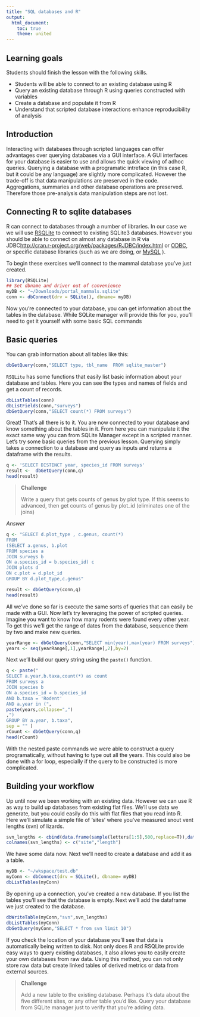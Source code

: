 ```yaml
---
title: "SQL databases and R"
output:
  html_document:
    toc: true
    theme: united
---
```



Learning goals
------
Students should finish the lesson with the following skills.

* Students will be able to connect to an existing database using R
* Query an existing database through R using queries constructed with variables
* Create a database and populate it from R
* Understand that scripted database interactions enhance reproducibility of analysis


Introduction
---------

Interacting with databases through scripted languages can offer advantages over querying databases via a GUI interface.  A GUI interfaces for your database is easier to use and allows the quick viewing of adhoc queries.  Querying a database with a programatic intreface (in this case R, but it could be any language) are slightly more complicated.  However the trade-off is that data manipulations are preserved in the code.  Aggregations, summaries and other database operations are preserved.  Therefore those pre-analysis data manipulation steps are not lost.

Connecting R to sqlite databases
---------

R can connect to databases through a number of libraries.  In our case we we will use [RSQLite](http://cran.r-project.org/web/packages/RSQLite/index.html) to connect to existing SQLite3 databases.  However you should be able to connect on almost any database in R via JDBC[http://cran.r-project.org/web/packages/RJDBC/index.html](http://cran.r-project.org/web/packages/RJDBC/index.html) or [ODBC](http://cran.r-project.org/web/packages/RODBC/index.html), or specific database libraries (such as we are doing, or [MySQL](http://cran.r-project.org/web/packages/RMySQL/index.html) ).  

To begin these exercises we'll connect to the mammal database you've just created.

```r
library(RSQLite)
## Set dbname and driver out of convenience
myDB <- "~/Downloads/portal_mammals.sqlite"
conn <- dbConnect(drv = SQLite(), dbname= myDB)
```

Now you're connected to your database, you can get information about the tables in the database.  While SQLite manager will provide this for you, you'll need to get it yourself with some basic SQL commands

Basic queries
----
You can grab information about all tables like this:

```r
dbGetQuery(conn,"SELECT type, tbl_name  FROM sqlite_master")
```

`RSQLite` has some functions that easily list basic information about your database and tables. Here you can see the types and names of fields and get a count of records.

```r
dbListTables(conn)
dbListFields(conn,"surveys")
dbGetQuery(conn,"SELECT count(*) FROM surveys")
```

Great!  That's all there is to it. You are now connected to your database and know something about the tables in it.  From here you can manipulate it the exact same way you can from SQLite Manager except in a scripted manner. Let's try some basic queries from the previous lesson.  Querying simply takes a connection to a database and query as inputs and returns a dataframe with the results.

```r
q <- 'SELECT DISTINCT year, species_id FROM surveys'
result <-  dbGetQuery(conn,q)
head(result)
```



>  **Challenge**
>
> Write a query that gets counts of genus by plot type. If this seems to advanced, then get counts of genus by plot_id (eliminates one of the joins)

*Answer*
```r
q <- "SELECT d.plot_type , c.genus, count(*)
FROM
(SELECT a.genus, b.plot
FROM species a
JOIN surveys b
ON a.species_id = b.species_id) c
JOIN plots d
ON c.plot = d.plot_id
GROUP BY d.plot_type,c.genus"

result <- dbGetQuery(conn,q)
head(result)

```

All we've done so far is execute the same sorts of queries that can easily be made with a GUI.  Now let's try leveraging the power of scripted queries.  Imagine you want to know how many rodents were found every other year.  To get this we'll get the range of dates from the database, sequence them by two and make new queries.

```r
yearRange <- dbGetQuery(conn,"SELECT min(year),max(year) FROM surveys")
years <- seq(yearRange[,1],yearRange[,2],by=2)
```

Next we'll build our query string using the `paste()` function.

```r
q <- paste("
SELECT a.year,b.taxa,count(*) as count
FROM surveys a
JOIN species b
ON a.species_id = b.species_id
AND b.taxa = 'Rodent'
AND a.year in (",
paste(years,collapse=",")
,")
GROUP BY a.year, b.taxa",
sep = "" )
rCount <- dbGetQuery(conn,q)
head(rCount)
```

With the nested paste commands we were able to construct a query programatically, without having to type out all the years.  This could also be done with a for loop, especially if the query to be constructed is more complicated.

Building your workflow
------

Up until now we been working with an existing data. However we can use R as way to build up databases from existing flat files.  We'll use data we generate, but you could easily do this with flat files that you read into R.  Here we'll simulate a simple file of 'sites' where you've measured snout vent lengths (svn) of lizards.

```r
svn_lengths <- cbind(data.frame(sample(letters[1:5],500,replace=T)),data.frame(rnorm(500,15,6)))
colnames(svn_lengths) <- c("site","length")
```

We have some data now. Next we'll need to create a database and add it as a table.

```r
myDB <- "~/wkspace/test.db"
myConn <- dbConnect(drv = SQLite(), dbname= myDB)
dbListTables(myConn)
```
By opening up a connection, you've created a new database.  If you list the tables you'll see that the database is empty. Next we'll add the dataframe we just created to the database.

```r
dbWriteTable(myConn,"svn",svn_lengths)
dbListTables(myConn)
dbGetQuery(myConn,"SELECT * from svn limit 10")
```
  
If you check the location of your database you'll see that data is automatically being written to disk. Not only does R and RSQLite provide easy ways to query existing databases, it also allows you to easily create your own databases from raw data.  Using this method, you can not only store raw data but create linked tables of derived metrics or data from external sources.

>  **Challenge**
>
> Add a new table to the existing database.  Perhaps it's data about the five different sites, or any other table you'd like. Query your database from SQLite manager just to verify that you're adding data.

